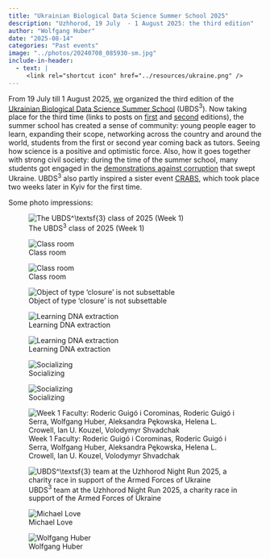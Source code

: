 ```yaml
---
title: "Ukrainian Biological Data Science Summer School 2025"
description: "Uzhhorod, 19 July  - 1 August 2025: the third edition"
author: "Wolfgang Huber"
date: "2025-08-14"
categories: "Past events"
image: "../photos/20240708_085930-sm.jpg"
include-in-header:
  - text: |
     <link rel="shortcut icon" href="../resources/ukraine.png" />
---
```


From 19 July till 1 August 2025, [we](https://www.bds3.org/our-team) organized the third edition of the [Ukrainian Biological Data Science Summer School](https://www.bds3.org) (UBDS$^\textsf{3}$). Now taking place for the third time (links to posts on [first](2023-07-ubds3.html) and [second](2024-07-ubds3.html) editions), the summer school has created a sense of community: young people eager to learn, expanding their scope, networking across the country and around the world, students from the first or second year coming back as tutors. Seeing how science is a positive and optimistic force. Also, how it goes together with strong civil society: during the time of the summer school, many students got engaged in the [demonstrations against corruption](https://en.wikipedia.org/wiki/2025_anti-corruption_protests_in_Ukraine) that swept Ukraine. UBDS$^\textsf{3}$ also partly inspired a sister event [CRABS](https://crabs.kse.ua/), which took place two weeks later in Kyiv for the first time.

Some photo impressions:

![The UBDS$^\textsf{3}$ class of 2025 (Week 1)](../photos/2025-07-22-UBDS3-class.jpg)

:::: {layout-ncol=2}
![Class room](../photos/2025-07-UBDS3-AleksMikeHelena.jpg)

![Class room](../photos/2025-07-UBDS3-classroom.jpg)
 
![Object of type 'closure' is not subsettable](../photos/Flow_IMG_20250729_151243_01_997.jpg)

![Learning DNA extraction](../photos/Flow_IMG_20250727_175846_01_955.jpg)

![Learning DNA extraction](../photos/Flow_IMG_20250727_181148_01_948.jpg)

![Socializing](../photos/2025-07-28-UBDS3-pub.jpg)

![Socializing](../photos/2025-07-29-BuffaloUngvar.jpg)

![Week 1 Faculty: Roderic Guigó i Corominas, Roderic Guigó i Serra, Wolfgang Huber, Aleksandra Pękowska, Helena L. Crowell, Ian U. Kouzel, Volodymyr Shvadchak](../photos/2025-07-UBDS3-Faculty-Week1.jpg)

![UBDS$^\textsf{3}$ team at the Uzhhorod Night Run 2025, a charity race in support of the Armed Forces of Ukraine](../photos/2025-07-UBDS3-NightRun.jpg)

![Michael Love](../photos/2025-07-UBDS3-MikeLove.jpg)

![Wolfgang Huber](../photos/2025-07-UBDS3-Wolfgang.jpg)
:::

<!-- ![Matthias Meyer-Bender](../photos/) -->

